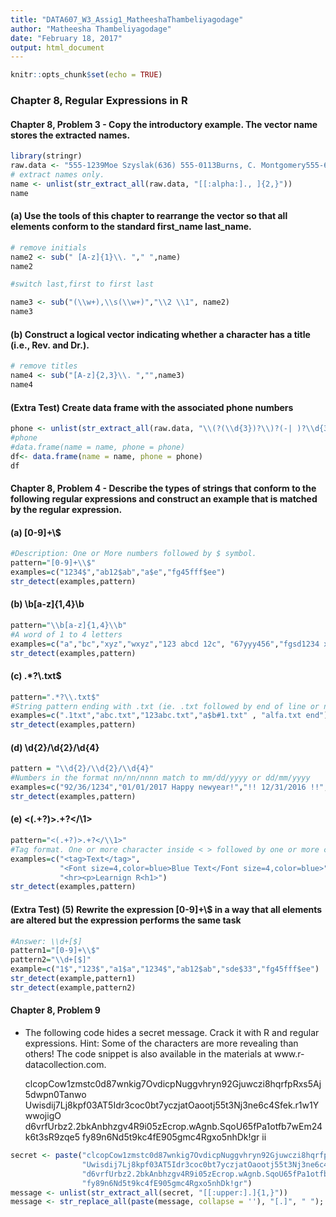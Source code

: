 ---
title: "DATA607_W3_Assig1_MatheeshaThambeliyagodage"
author: "Matheesha Thambeliyagodage"
date: "February 18, 2017"
output: html_document
---

```{r setup, include=FALSE}
knitr::opts_chunk$set(echo = TRUE)
```

### Chapter 8,  Regular Expressions in R 
#### Chapter 8, Problem 3 - Copy the introductory example. The vector name stores the extracted names.

```{r}
library(stringr)
raw.data <- "555-1239Moe Szyslak(636) 555-0113Burns, C. Montgomery555-6542Rev. Timothy Lovejoy555 8904Ned Flanders636-555-3226Simpson, Homer5553642Dr. Julius Hibbert"
# extract names only.
name <- unlist(str_extract_all(raw.data, "[[:alpha:]., ]{2,}"))  
name
```

#### (a) Use the tools of this chapter to rearrange the vector so that all elements conform to the standard first_name last_name.
```{r}
# remove initials
name2 <- sub(" [A-z]{1}\\. "," ",name)  
name2
```

```{r}
#switch last,first to first last 

name3 <- sub("(\\w+),\\s(\\w+)","\\2 \\1", name2) 
name3
```
#### (b) Construct a logical vector indicating whether a character has a title (i.e., Rev. and Dr.).
```{r}
# remove titles
name4 <- sub("[A-z]{2,3}\\. ","",name3)  
name4
```
#### (Extra Test) Create data frame with the associated phone numbers
```{r}
phone <- unlist(str_extract_all(raw.data, "\\(?(\\d{3})?\\)?(-| )?\\d{3}(-| )?\\d{4}"))
#phone
#data.frame(name = name, phone = phone)
df<- data.frame(name = name, phone = phone)
df
```
#### Chapter 8, Problem 4 - Describe the types of strings that conform to the following regular expressions and construct an example that is matched by the regular expression.


#### (a) [0-9]+\\$
```{r}
#Description: One or More numbers followed by $ symbol.
pattern="[0-9]+\\$"
examples=c("1234$","ab12$ab","a$e","fg45fff$ee")
str_detect(examples,pattern)

```

#### (b) \\b[a-z]{1,4}\\b 
```{r}
pattern="\\b[a-z]{1,4}\\b"
#A word of 1 to 4 letters
examples=c("a","bc","xyz","wxyz","123 abcd 12c", "67yyy456","fgsd1234 xyz")
str_detect(examples,pattern)

```

####  (c) .*?\\.txt$
```{r}
pattern=".*?\\.txt$"
#String pattern ending with .txt (ie. .txt followed by end of line or new line)
examples=c(".1txt","abc.txt","123abc.txt","a$b#1.txt" , "alfa.txt end")
str_detect(examples,pattern)
```

#### (d) \\d{2}/\\d{2}/\\d{4}

```{r}
pattern = "\\d{2}/\\d{2}/\\d{4}"
#Numbers in the format nn/nn/nnnn match to mm/dd/yyyy or dd/mm/yyyy
examples=c("92/36/1234","01/01/2017 Happy newyear!","!! 12/31/2016 !!", "05-11-2017")
str_detect(examples,pattern)
```

####  (e) <(.+?)>.+?</\\1>

```{r}
pattern="<(.+?)>.+?</\\1>"
#Tag format. One or more character inside < > followed by one or more character and followed by  the same characters that was inside < > earlier, but this time inside </ >. Similar to <html> something </html>
examples=c("<tag>Text</tag>",
           "<Font size=4,color=blue>Blue Text</Font size=4,color=blue>",
           "<hr><p>Learnign R<h1>")
str_detect(examples,pattern)
```

#### (Extra Test)  (5) Rewrite the expression [0-9]+\\$ in a way that all elements are altered but the expression performs the same task


```{r}
#Answer: \\d+[$]
pattern1="[0-9]+\\$"
pattern2="\\d+[$]"
example=c("1$","123$","a1$a","1234$","ab12$ab","sde$33","fg45fff$ee")
str_detect(example,pattern1)
str_detect(example,pattern2)
```
#### Chapter 8, Problem 9

*  The following code hides a secret message. Crack it with R and regular expressions. Hint: Some of the characters are more revealing than others! The code snippet is also available in the materials at www.r-datacollection.com.

    clcopCow1zmstc0d87wnkig7OvdicpNuggvhryn92Gjuwczi8hqrfpRxs5Aj5dwpn0Tanwo
    Uwisdij7Lj8kpf03AT5Idr3coc0bt7yczjatOaootj55t3Nj3ne6c4Sfek.r1w1YwwojigO
    d6vrfUrbz2.2bkAnbhzgv4R9i05zEcrop.wAgnb.SqoU65fPa1otfb7wEm24k6t3sR9zqe5
    fy89n6Nd5t9kc4fE905gmc4Rgxo5nhDk!gr ii

```{r}
secret <- paste("clcopCow1zmstc0d87wnkig7OvdicpNuggvhryn92Gjuwczi8hqrfpRxs5Aj5dwpn0Tanwo",
                "Uwisdij7Lj8kpf03AT5Idr3coc0bt7yczjatOaootj55t3Nj3ne6c4Sfek.r1w1YwwojigO",
                "d6vrfUrbz2.2bkAnbhzgv4R9i05zEcrop.wAgnb.SqoU65fPa1otfb7wEm24k6t3sR9zqe5",
                "fy89n6Nd5t9kc4fE905gmc4Rgxo5nhDk!gr")
message <- unlist(str_extract_all(secret, "[[:upper:].]{1,}"))
message <- str_replace_all(paste(message, collapse = ''), "[.]", " "); message
```